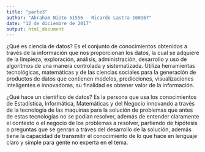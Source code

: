 ```yaml
---
title: "parte3"
author: "Abraham Nieto 51556 - Ricardo Lastra 160167"
date: "12 de diciembre de 2017"
output: html_document
---
```

¿Qué es ciencia de datos?
Es el conjunto de conocimientos obtenidos a través de la información que nos proporcionan los datos, la cual se adquiere de la limpieza, exploración, análisis, administración, desarrollo y uso de algoritmos de una manera controlada y sistematizada. Utiliza herramientas tecnológicas, matemáticas y de las ciencias sociales para la generación de productos de datos que contienen modelos, predicciones, visualizaciones inteligentes e innovadoras, su finalidad es obtener valor de la información.

¿Qué hace un científico de datos?
Es la persona que usa los conocimientos de Estadística, Informática, Matemáticas y del Negocio innovando a través de la tecnología de las maquinas para la solución de problemas que antes de estas tecnologías no se podían resolver, además de entender claramente el contexto o el negocio de los problemas a resolver, partiendo de hipótesis o preguntas que se genran a tráves del desarrollo de la solución, además tiene la capacidad de transmitir el conocimiento de lo que hace en lenguaje claro y simple para gente no experta en el tema.